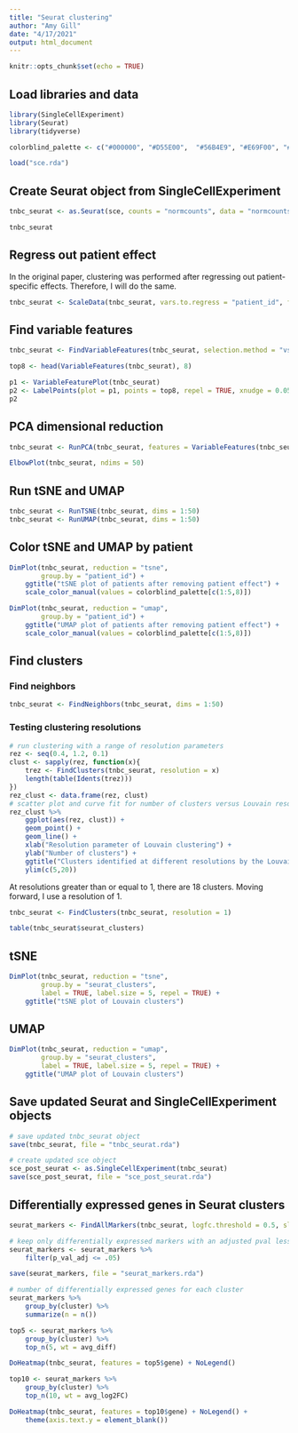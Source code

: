 ```yaml
---
title: "Seurat clustering"
author: "Amy Gill"
date: "4/17/2021"
output: html_document
---
```


```r
knitr::opts_chunk$set(echo = TRUE)
```

## Load libraries and data


```r
library(SingleCellExperiment)
library(Seurat)
library(tidyverse)

colorblind_palette <- c("#000000", "#D55E00",  "#56B4E9", "#E69F00", "#009E73", "#F0E442", "#0072B2",  "#CC79A7")

load("sce.rda")
```

## Create Seurat object from SingleCellExperiment

```r
tnbc_seurat <- as.Seurat(sce, counts = "normcounts", data = "normcounts")
```

```r
tnbc_seurat
```

## Regress out patient effect

In the original paper, clustering was performed after regressing out patient-specific effects. Therefore, I will do the same.

```r
tnbc_seurat <- ScaleData(tnbc_seurat, vars.to.regress = "patient_id", features = rownames(tnbc_seurat))
```


## Find variable features

```r
tnbc_seurat <- FindVariableFeatures(tnbc_seurat, selection.method = "vst", nfeatures = 2000)

top8 <- head(VariableFeatures(tnbc_seurat), 8)

p1 <- VariableFeaturePlot(tnbc_seurat)
p2 <- LabelPoints(plot = p1, points = top8, repel = TRUE, xnudge = 0.05, ynudge = 0.01)
p2
```

## PCA dimensional reduction

```r
tnbc_seurat <- RunPCA(tnbc_seurat, features = VariableFeatures(tnbc_seurat))
```
```r
ElbowPlot(tnbc_seurat, ndims = 50)
```

## Run tSNE and UMAP

```r
tnbc_seurat <- RunTSNE(tnbc_seurat, dims = 1:50)
tnbc_seurat <- RunUMAP(tnbc_seurat, dims = 1:50)
```

## Color tSNE and UMAP by patient

```r
DimPlot(tnbc_seurat, reduction = "tsne",
		group.by = "patient_id") +
	ggtitle("tSNE plot of patients after removing patient effect") +
	scale_color_manual(values = colorblind_palette[c(1:5,8)])
```


```r
DimPlot(tnbc_seurat, reduction = "umap",
		group.by = "patient_id") +
	ggtitle("UMAP plot of patients after removing patient effect") +
	scale_color_manual(values = colorblind_palette[c(1:5,8)])
```

## Find clusters

### Find neighbors

```r
tnbc_seurat <- FindNeighbors(tnbc_seurat, dims = 1:50)
```

### Testing clustering resolutions

```r
# run clustering with a range of resolution parameters
rez <- seq(0.4, 1.2, 0.1)
clust <- sapply(rez, function(x){
	trez <- FindClusters(tnbc_seurat, resolution = x)
	length(table(Idents(trez)))
})
rez_clust <- data.frame(rez, clust)
# scatter plot and curve fit for number of clusters versus Louvain resoluton parameter
rez_clust %>%
	ggplot(aes(rez, clust)) +
	geom_point() + 
	geom_line() +
	xlab("Resolution parameter of Louvain clustering") +
	ylab("Number of clusters") +
	ggtitle("Clusters identified at different resolutions by the Louvain algorithm") +
	ylim(c(5,20))
```
At resolutions greater than or equal to 1, there are 18 clusters. Moving forward, I use a resolution of 1.

```r
tnbc_seurat <- FindClusters(tnbc_seurat, resolution = 1)
```

```r
table(tnbc_seurat$seurat_clusters)
```

## tSNE


```r
DimPlot(tnbc_seurat, reduction = "tsne",
		group.by = "seurat_clusters",
		label = TRUE, label.size = 5, repel = TRUE) +
	ggtitle("tSNE plot of Louvain clusters")
```


## UMAP


```r
DimPlot(tnbc_seurat, reduction = "umap",
		group.by = "seurat_clusters",
		label = TRUE, label.size = 5, repel = TRUE) +
	ggtitle("UMAP plot of Louvain clusters")
```


## Save updated Seurat and SingleCellExperiment objects

```r
# save updated tnbc_seurat object
save(tnbc_seurat, file = "tnbc_seurat.rda")

# create updated sce object
sce_post_seurat <- as.SingleCellExperiment(tnbc_seurat)
save(sce_post_seurat, file = "sce_post_seurat.rda")
```


## Differentially expressed genes in Seurat clusters

```r
seurat_markers <- FindAllMarkers(tnbc_seurat, logfc.threshold = 0.5, slot = "scale.data")

# keep only differentially expressed markers with an adjusted pval less than .05
seurat_markers <- seurat_markers %>%
	filter(p_val_adj <= .05)

save(seurat_markers, file = "seurat_markers.rda")
```

```r
# number of differentially expressed genes for each cluster
seurat_markers %>%
	group_by(cluster) %>%
	summarize(n = n())
```


```r
top5 <- seurat_markers %>%
	group_by(cluster) %>%
	top_n(5, wt = avg_diff)

DoHeatmap(tnbc_seurat, features = top5$gene) + NoLegend()
```

```r
top10 <- seurat_markers %>%
	group_by(cluster) %>%
	top_n(10, wt = avg_log2FC)

DoHeatmap(tnbc_seurat, features = top10$gene) + NoLegend() +
	theme(axis.text.y = element_blank())
```






